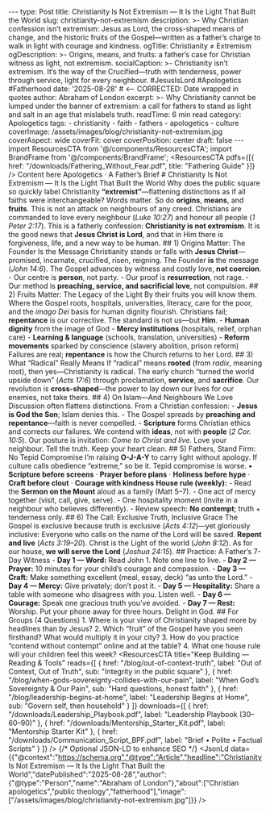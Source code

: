 ﻿--- type: Post title: Christianity Is Not Extremism — It Is the Light That Built the World slug: christianity-not-extremism description: >- Why Christian confession isn’t extremism: Jesus as Lord, the cross-shaped means of change, and the historic fruits of the Gospel—written as a father’s charge to walk in light with courage and kindness. ogTitle: Christianity ≠ Extremism ogDescription: >- Origins, means, and fruits: a father’s case for Christian witness as light, not extremism. socialCaption: >- Christianity isn’t extremism. It’s the way of the Crucified—truth with tenderness, power through service, light for every neighbour. #JesusIsLord #Apologetics #Fatherhood date: '2025-08-28' # <-- CORRECTED: Date wrapped in quotes author: Abraham of London excerpt: >- Why Christianity cannot be lumped under the banner of extremism: a call for fathers to stand as light and salt in an age that mislabels truth. readTime: 6 min read category: Apologetics tags: - christianity - faith - fathers - apologetics - culture coverImage: /assets/images/blog/christianity-not-extremism.jpg coverAspect: wide coverFit: cover coverPosition: center draft: false --- import ResourcesCTA from '@/components/ResourcesCTA'; import BrandFrame from '@/components/BrandFrame'; <ResourcesCTA pdfs={[{ href: "/downloads/Fathering_Without_Fear.pdf", title: "Fathering Guide" }]} /> <BrandFrame title="Legacy Tips" subtitle="Key Advice"> Content here </BrandFrame> <HeroEyebrow>Apologetics · A Father’s Brief</HeroEyebrow> # Christianity Is Not Extremism — It Is the Light That Built the World Why does the public square so quickly label Christianity **“extremist”**—flattening distinctions as if all faiths were interchangeable? Words matter. So do **origins**, **means**, and **fruits**. This is not an attack on neighbours of any creed. Christians are commanded to love every neighbour (*Luke 10:27*) and honour all people (*1 Peter 2:17*). This is a fatherly confession: **Christianity is not extremism**. It is the good news that **Jesus Christ is Lord**, and that in Him there is forgiveness, life, and a new way to be human. <Rule /> ## 1) Origins Matter: The Founder Is the Message Christianity stands or falls with **Jesus Christ**—promised, incarnate, crucified, risen, reigning. <PullLine> The Founder **is** the message (*John 14:6*). The Gospel advances by witness and costly love, **not coercion**. </PullLine> - Our centre is **person**, not party. - Our proof is **resurrection**, not rage. - Our method is **preaching, service, and sacrificial love**, not compulsion. <Rule /> ## 2) Fruits Matter: The Legacy of the Light <Verse cite="Matthew 7:16"> By their fruits you will know them. </Verse> Where the Gospel roots, hospitals, universities, literacy, care for the poor, and the *imago Dei* basis for human dignity flourish. Christians fail; **repentance** is our corrective. The standard is not us—but **Him**. - **Human dignity** from the image of God - **Mercy institutions** (hospitals, relief, orphan care) - **Learning & language** (schools, translation, universities) - **Reform movements** sparked by conscience (slavery abolition, prison reform) <Caption>Failures are real; **repentance** is how the Church returns to her Lord.</Caption> <Rule /> ## 3) What “Radical” Really Means If “radical” means **rooted** (from *radix*, meaning root), then yes—Christianity is radical. The early church “turned the world upside down” (*Acts 17:6*) through proclamation, **service**, and **sacrifice**. Our revolution is **cross-shaped**—the power to lay down our lives for our enemies, not take theirs. <Rule /> ## 4) On Islam—And Neighbours We Love Discussion often flattens distinctions. From a Christian confession: - **Jesus is God the Son**; Islam denies this. - The Gospel spreads by **preaching and repentance**—faith is never compelled. - **Scripture** forms Christian ethics and corrects our failures. <Note tone="key" title="Contend without contempt"> We contend with **ideas**, not with **people** (*2 Cor. 10:5*). Our posture is invitation: *Come to Christ and live.* Love your neighbour. Tell the truth. Keep your heart clean. </Note> <Rule /> ## 5) Fathers, Stand Firm: No Tepid Compromise I’m raising **O-J-A-Y** to carry light without apology. If culture calls obedience “extreme,” so be it. Tepid compromise is worse. <PullLine subtle> • **Scripture before screens** · **Prayer before plans** · **Holiness before hype** · **Craft before clout** · **Courage with kindness** </PullLine> **House rule (weekly):** - Read the **Sermon on the Mount** aloud as a family (Matt 5–7). - One act of mercy together (visit, call, give, serve). - One hospitality moment (invite in a neighbour who believes differently). - Review speech: **No contempt**; truth + tenderness only. <Rule /> ## 6) The Call: Exclusive Truth, Inclusive Grace The Gospel is exclusive because truth is exclusive (*Acts 4:12*)—yet gloriously inclusive: <Verse cite="Romans 10:13"> Everyone who calls on the name of the Lord will be saved. </Verse> <PullLine> **Repent and live** (*Acts 3:19–20*). Christ is the Light of the world (*John 8:12*). As for our house, **we will serve the Lord** (*Joshua 24:15*). </PullLine> <Rule /> ## Practice: A Father’s 7-Day Witness - **Day 1 — Word:** Read John 1. Note one line to live. - **Day 2 — Prayer:** 10 minutes for your child’s courage and compassion. - **Day 3 — Craft:** Make something excellent (meal, essay, deck) “as unto the Lord.” - **Day 4 — Mercy:** Give privately; don’t post it. - **Day 5 — Hospitality:** Share a table with someone who disagrees with you. Listen well. - **Day 6 — Courage:** Speak one gracious truth you’ve avoided. - **Day 7 — Rest:** Worship. Put your phone away for three hours. Delight in God. <Rule /> ## For Groups (4 Questions) 1. Where is your view of Christianity shaped more by headlines than by Jesus? 2. Which “fruit” of the Gospel have you seen firsthand? What would multiply it in your city? 3. How do you practice “contend without contempt” online and at the table? 4. What one house rule will your children feel this week? <ResourcesCTA title="Keep Building — Reading & Tools" reads={[ { href: "/blog/out-of-context-truth", label: "Out of Context, Out of Truth", sub: "Integrity in the public square" }, { href: "/blog/when-gods-sovereignty-collides-with-our-pain", label: "When God’s Sovereignty & Our Pain", sub: "Hard questions, honest faith" }, { href: "/blog/leadership-begins-at-home", label: "Leadership Begins at Home", sub: "Govern self, then household" } ]} downloads={[ { href: "/downloads/Leadership_Playbook.pdf", label: "Leadership Playbook (30–60–90)" }, { href: "/downloads/Mentorship_Starter_Kit.pdf", label: "Mentorship Starter Kit" }, { href: "/downloads/Communication_Script_BPF.pdf", label: "Brief • Polite • Factual Scripts" } ]} /> <ShareRow text="Christianity isn’t extremism. It’s the cross-shaped way of truth and tenderness that built hospitals, schools, and hope. Walk in the light." hashtags="Apologetics,Fatherhood,JesusIsLord,Culture" /> {/* Optional JSON-LD to enhance SEO */} <JsonLd data={{"@context":"https://schema.org","@type":"Article","headline":"Christianity Is Not Extremism — It Is the Light That Built the World","datePublished":"2025-08-28","author":{"@type":"Person","name":"Abraham of London"},"about":["Christian apologetics","public theology","fatherhood"],"image":["/assets/images/blog/christianity-not-extremism.jpg"]}} />
